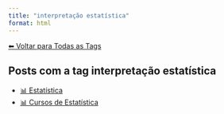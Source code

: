 ```yaml
---
title: "interpretação estatística"
format: html
---
```


[⬅ Voltar para Todas as Tags](../tags.qmd)

## Posts com a tag **interpretação estatística**

- [📊 Estatística](/posts/estatistica/index.html)
- [📊 Cursos de Estatística](/posts/cursos/estatistica/index.html)
